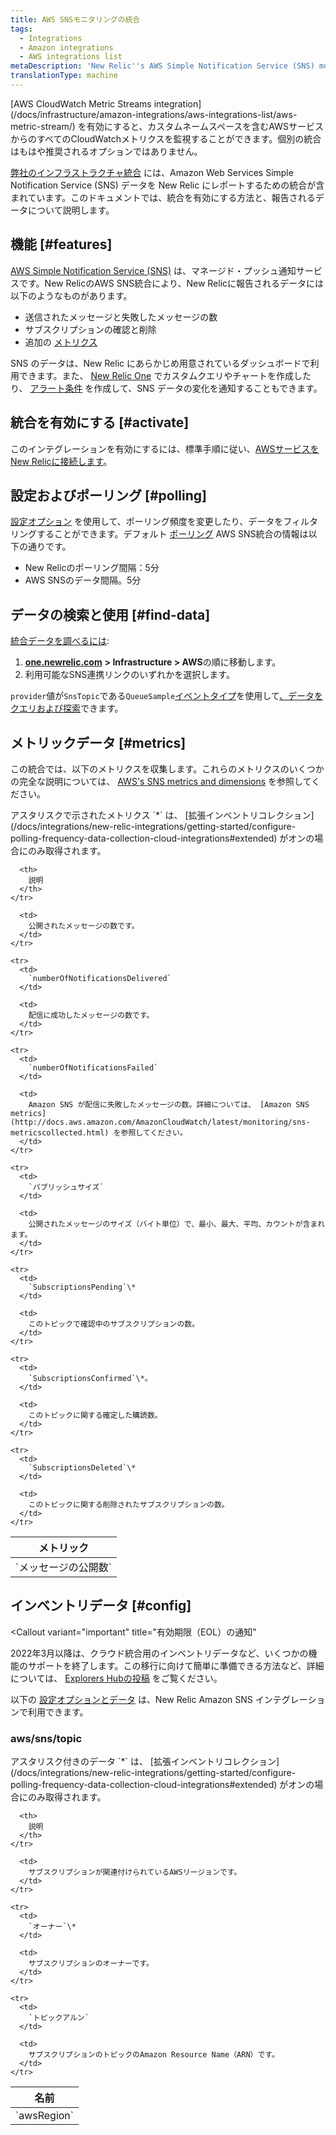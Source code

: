 ```yaml
---
title: AWS SNSモニタリングの統合
tags:
  - Integrations
  - Amazon integrations
  - AWS integrations list
metaDescription: 'New Relic''s AWS Simple Notification Service (SNS) monitoring integration: How to activate it and a description of the data reported.'
translationType: machine
---
```


<Callout variant="important">
  [AWS CloudWatch Metric Streams integration](/docs/infrastructure/amazon-integrations/aws-integrations-list/aws-metric-stream/) を有効にすると、カスタムネームスペースを含むAWSサービスからのすべてのCloudWatchメトリクスを監視することができます。個別の統合はもはや推奨されるオプションではありません。
</Callout>

[弊社のインフラストラクチャ統合](/docs/infrastructure/integrations-getting-started/getting-started/introduction-infrastructure-integrations) には、Amazon Web Services Simple Notification Service (SNS) データを New Relic にレポートするための統合が含まれています。このドキュメントでは、統合を有効にする方法と、報告されるデータについて説明します。

## 機能 [#features]

[AWS Simple Notification Service (SNS)](https://aws.amazon.com/sns/) は、マネージド・プッシュ通知サービスです。New RelicのAWS SNS統合により、New Relicに報告されるデータには以下のようなものがあります。

* 送信されたメッセージと失敗したメッセージの数
* サブスクリプションの確認と削除
* 追加の [メトリクス](#metrics)

SNS のデータは、New Relic にあらかじめ用意されているダッシュボードで利用できます。また、 [New Relic One](/docs/infrastructure/integrations-getting-started/getting-started/use-integration-data-new-relic-insights) でカスタムクエリやチャートを作成したり、 [アラート条件](/docs/infrastructure/new-relic-infrastructure/infrastructure-alert-conditions/infrastructure-alerts-add-edit-or-view-host-alert-information) を作成して、SNS データの変化を通知することもできます。

## 統合を有効にする [#activate]

このインテグレーションを有効にするには、標準手順に従い、[AWSサービスをNew Relicに接続します](/docs/infrastructure/infrastructure-integrations/getting-started/connect-aws-integrations-infrastructure)。

## 設定およびポーリング [#polling]

[設定オプション](/docs/integrations/new-relic-integrations/getting-started/configure-polling-frequency-data-collection-cloud-integrations) を使用して、ポーリング頻度を変更したり、データをフィルタリングすることができます。デフォルト [ポーリング](/docs/infrastructure/amazon-integrations/aws-integrations-list/aws-polling-intervals-infrastructure-integrations) AWS SNS統合の情報は以下の通りです。

* New Relicのポーリング間隔：5分
* AWS SNSのデータ間隔。5分

## データの検索と使用 [#find-data]

[統合データを調べるには](/docs/infrastructure/integrations/find-use-infrastructure-integration-data):

1. [**one.newrelic.com**](http://one.newrelic.com) **> Infrastructure > AWS**の順に移動します。
2. 利用可能なSNS連携リンクのいずれかを選択します。

`provider`値が`SnsTopic`である`QueueSample`[イベントタイプ](/docs/data-apis/understand-data/new-relic-data-types/#event-data)を使用して[、データをクエリおよび探索](/docs/using-new-relic/data/understand-data/query-new-relic-data)できます。

## メトリックデータ [#metrics]

この統合では、以下のメトリクスを収集します。これらのメトリクスのいくつかの完全な説明については、 [AWS's SNS metrics and dimensions](http://docs.aws.amazon.com/AmazonCloudWatch/latest/monitoring/sns-metricscollected.html) を参照してください。

<Callout variant="tip">
  アスタリスクで示されたメトリクス `*` は、 [拡張インベントリコレクション](/docs/integrations/new-relic-integrations/getting-started/configure-polling-frequency-data-collection-cloud-integrations#extended) がオンの場合にのみ取得されます。
</Callout>

<table>
  <thead>
    <tr>
      <th width={385}>
        メトリック
      </th>

      <th>
        説明
      </th>
    </tr>
  </thead>

  <tbody>
    <tr>
      <td>
        `メッセージの公開数`
      </td>

      <td>
        公開されたメッセージの数です。
      </td>
    </tr>

    <tr>
      <td>
        `numberOfNotificationsDelivered`
      </td>

      <td>
        配信に成功したメッセージの数です。
      </td>
    </tr>

    <tr>
      <td>
        `numberOfNotificationsFailed`
      </td>

      <td>
        Amazon SNS が配信に失敗したメッセージの数。詳細については、 [Amazon SNS metrics](http://docs.aws.amazon.com/AmazonCloudWatch/latest/monitoring/sns-metricscollected.html) を参照してください。
      </td>
    </tr>

    <tr>
      <td>
        `パブリッシュサイズ`
      </td>

      <td>
        公開されたメッセージのサイズ（バイト単位）で、最小、最大、平均、カウントが含まれます。
      </td>
    </tr>

    <tr>
      <td>
        `SubscriptionsPending`\*
      </td>

      <td>
        このトピックで確認中のサブスクリプションの数。
      </td>
    </tr>

    <tr>
      <td>
        `SubscriptionsConfirmed`\*。
      </td>

      <td>
        このトピックに関する確定した購読数。
      </td>
    </tr>

    <tr>
      <td>
        `SubscriptionsDeleted`\*
      </td>

      <td>
        このトピックに関する削除されたサブスクリプションの数。
      </td>
    </tr>
  </tbody>
</table>

## インベントリデータ [#config]

<Callout
  variant="important"
  title="有効期限（EOL）の通知"
>
  2022年3月以降は、クラウド統合用のインベントリデータなど、いくつかの機能のサポートを終了します。この移行に向けて簡単に準備できる方法など、詳細については、 [Explorers Hubの投稿](https://discuss.newrelic.com/t/important-upcoming-changes-to-capabilities-and-support-across-errors-classic-labels-service-infrastructure-on-host-snmp-integration-and-inventory-data-in-cloud-integrations/175370) をご覧ください。
</Callout>

以下の [設定オプションとデータ](/docs/infrastructure/integrations-getting-started/getting-started/understand-integration-data-data-types#inventory-data) は、New Relic Amazon SNS インテグレーションで利用できます。

### aws/sns/topic

<Callout variant="tip">
  アスタリスク付きのデータ `*` は、 [拡張インベントリコレクション](/docs/integrations/new-relic-integrations/getting-started/configure-polling-frequency-data-collection-cloud-integrations#extended) がオンの場合にのみ取得されます。
</Callout>

<table>
  <thead>
    <tr>
      <th style={{ width: "285" }}>
        名前
      </th>

      <th>
        説明
      </th>
    </tr>
  </thead>

  <tbody>
    <tr>
      <td>
        `awsRegion`
      </td>

      <td>
        サブスクリプションが関連付けられているAWSリージョンです。
      </td>
    </tr>

    <tr>
      <td>
        `オーナー`\*
      </td>

      <td>
        サブスクリプションのオーナーです。
      </td>
    </tr>

    <tr>
      <td>
        `トピックアルン`
      </td>

      <td>
        サブスクリプションのトピックのAmazon Resource Name（ARN）です。
      </td>
    </tr>
  </tbody>
</table>
